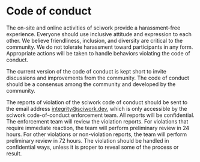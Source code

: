 # Code of conduct

The on-site and online activities of sciwork provide a harassment-free experience. Everyone should use inclusive attitude and expression to each other. We believe friendliness, inclusion, and diversity are critical to the community. We do not tolerate harassment toward participants in any form. Appropriate actions will be taken to handle behaviors violating the code of conduct.

The current version of the code of conduct is kept short to invite discussions and improvements from the community. The code of conduct should be a consensus among the community and developed by the community.

The reports of violation of the sciwork code of conduct should be sent to the email address [integrity@sciwork.dev](mailto:integrity@sciwork.dev), which is only accessible by the sciwork code-of-conduct enforcement team. All reports will be confidential. The enforcement team will review the violation reports. For violations that require immediate reaction, the team will perform preliminary review in 24 hours. For other violations or non-violation reports, the team will perform preliminary review in 72 hours. The violation should be handled in confidential ways, unless it is proper to reveal some of the process or result.